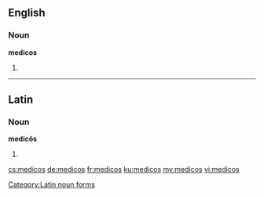 ==English==

===Noun===
'''medicos'''

# {{plural of|medico}}

----

==Latin==

===Noun===
'''medicōs''' {{m}}

# {{inflection of|medicus||acc|p|lang=la}}

[[Category:Latin noun forms]]

[[cs:medicos]]
[[de:medicos]]
[[fr:medicos]]
[[ku:medicos]]
[[my:medicos]]
[[vi:medicos]]